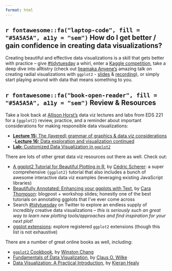 ```yaml
---
format: html
---
```


## **`r fontawesome::fa("laptop-code", fill = "#5A5A5A", a11y = "sem")`** How do I get better / gain confidence in creating data visualizations?

Creating beautiful and effective data visualizations is a skill that gets better with practice -- give [#tidytuesday](https://github.com/rfordatascience/tidytuesday) a whirl, enter a [Kaggle competition](https://www.kaggle.com/competitions), take a deep dive into aRtistry (check out [Ijeamaka Anyene's](https://ijeamaka-anyene.netlify.app/) amazing talk on creating radial visualizations with `ggplot2` - [slides](https://ijeamakaanyene.github.io/aRt_ggplot/index.html#1) & [recording](https://www.youtube.com/watch?v=h0i6KAahLY8&ab_channel=R-LadiesGlobal)), or simply start playing around with data that means something to you.

## **`r fontawesome::fa("book-open-reader", fill = "#5A5A5A", a11y = "sem")`** Review & Resources

Take a look back at [Allison Horst's](https://allisonhorst.github.io/) data viz lectures and labs from EDS 221 for a `{ggplot2}` review, practice, and a reminder about important considerations for making responsible data visualizations:

- [**Lecture 15:** The (layered) grammar of graphics & data viz considerations](https://docs.google.com/presentation/d/e/2PACX-1vSpUdai7BTXprh3dwSNBpJymNGUIOFhEgQn5XbQWZhWy8EpUyd64Lem08YK_kc6tP0iyoJ5wRAVvSYe/pub?start=false&loop=false&delayms=3000&slide=id.p)
-[**Lecture 16:** Data exploration and visualization continued](https://docs.google.com/presentation/d/e/2PACX-1vR1QB0S3AfBfdJZ1nnhUw2iKSxV83GDc5l9BYPC6yQhxBdnzRpAAZ2lh7QWhX4kY65Uf_q0yK9FtHmW/pub?start=false&loop=false&delayms=3000&slide=id.p)
- [**Lab:** Customized Data Visualization in `ggplot2`](https://allisonhorst.github.io/eds221-day8-comp/data_viz.html)

There are lots of other great data viz resources out there as well. Check out:

- [A ggplot2 Tutorial for Beautiful Plotting in R
](https://www.cedricscherer.com/2019/08/05/a-ggplot2-tutorial-for-beautiful-plotting-in-r/), by [Cédric Scherer](https://www.cedricscherer.com/): a super comprehensive `{ggplot2}` tutorial that also includes a bunch of awesome interactive data viz examples (leveraging existing JavaScript libraries)
- [Beautifully Annotated: Enhancing your ggplots with Text](https://www.cararthompson.com/talks/rl-cambridge-beautifully-annotated/), by [Cara Thompson](https://www.cararthompson.com/index.html): blogpost + workshop slides; honestly one of the best tutorials on annotating ggplots that I've ever come across 
- Search [#tidytuesday](https://twitter.com/search?q=%23tidytuesday&src=typed_query) on Twitter to explore an endless supply of incredibly creative data visualizations -- *this is seriously such an great way to learn new plotting tools/approaches and find inspiration for your next plot!*
- [ggplot extensions](https://exts.ggplot2.tidyverse.org/): explore registered `ggplot2` extensions (though this list is not exhaustive)

There are a number of great online books as well, including: 

- [`ggplot2` Cookbook](http://www.cookbook-r.com/Graphs/), by [Winston Chang](https://github.com/wch)
- [Fundamentals of Data Visualization](https://clauswilke.com/dataviz/), by [Claus O. Wilke](https://clauswilke.com/)
- [Data Visualization: A Practical Introduction](https://socviz.co/index.html#preface), by [Kieran Healy](https://kieranhealy.org/)